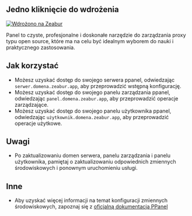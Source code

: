 ## Jedno kliknięcie do wdrożenia

[![Wdrożono na Zeabur](https://zeabur.com/deployed-on-zeabur-dark.svg)](https://zeabur.com?referralCode=PPanelGroup&utm_source=PPanelGroup&utm_campaign=oss)

Panel to czyste, profesjonalne i doskonałe narzędzie do zarządzania proxy typu open source, które ma na celu być idealnym wyborem do nauki i praktycznego zastosowania.

## Jak korzystać

- Możesz uzyskać dostęp do swojego serwera ppanel, odwiedzając `serwer.domena.zeabur.app`, aby przeprowadzić wstępną konfigurację.
- Możesz uzyskać dostęp do swojego panelu zarządzania ppanel, odwiedzając `panel.domena.zeabur.app`, aby przeprowadzić operacje zarządzające.
- Możesz uzyskać dostęp do swojego panelu użytkownika ppanel, odwiedzając `użytkownik.domena.zeabur.app`, aby przeprowadzić operacje użytkowe.

## Uwagi

- Po zaktualizowaniu domen serwera, panelu zarządzania i panelu użytkownika, pamiętaj o zaktualizowaniu odpowiednich zmiennych środowiskowych i ponownym uruchomieniu usługi.

## Inne

- Aby uzyskać więcej informacji na temat konfiguracji zmiennych środowiskowych, zapoznaj się z [oficjalną dokumentacją PPanel](https://ppanel.dev/)


<Giscus />
